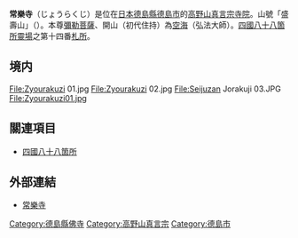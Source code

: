 {{日本寺院
| name = 常樂寺
| img = File:Zyourakuzi 07.jpg
| img_capt = 本堂
| image_width = 260
| nihongo = 常楽寺
| hiragana = じょうらくじ
| romaji = Jōraku-ji
| location = [[德島縣|德島縣]][[德島市|德島市]]国府町延命606番地
| sangou = 盛壽山
| section = [[高野山真言宗|高野山真言宗]]
| god = [[彌勒菩薩|彌勒菩薩]]
| found_year = 	傳・[[弘仁|弘仁]]6年（815年）
| founder = 傳・[[空海|空海]]（開山）
| official_name = 盛壽山 延命院 常樂寺
| alias = 
| struct = 
| title = [[四國八十八箇所|四國八十八箇所]]14番
| cultural_collection = 本堂、大師堂（重要文化財）
}}
'''常樂寺'''（じょうらくじ）是位在[[日本|日本]][[德島縣|德島縣]][[德島市|德島市]]的[[高野山真言宗|高野山真言宗]][[寺院|寺院]]。山號「盛壽山」（{{lang|ja|せいじゅさん}}）。本尊[[彌勒菩薩|彌勒菩薩]]、開山（初代住持）為[[空海|空海]]（弘法大師）。[[四國八十八箇所|四國八十八箇所]][[靈場|靈場]]之第十四番[[札所|札所]]。

== 境内 ==
<gallery>
File:Zyourakuzi 01.jpg
File:Zyourakuzi 02.jpg
File:Seijuzan Jorakuji 03.JPG
File:Zyourakuzi01.jpg
</gallery>

== 關連項目 ==
* [[四國八十八箇所|四國八十八箇所]]

== 外部連結 ==
{{Commonscat|Jōraku-ji (Tokushima)}}
* [https://web.archive.org/web/20121112104003/http://www.88shikokuhenro.jp/14jorakuji/ 常樂寺]

{{四國八十八箇所}}
{{DEFAULTSORT:Jorakuji}}
[[Category:德島縣佛寺|Category:德島縣佛寺]]
[[Category:高野山真言宗|Category:高野山真言宗]]
[[Category:德島市|Category:德島市]]